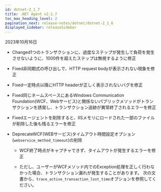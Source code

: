 ```yaml
---
id: dotnet-2_1_7
title: .NET Agent v2.1.7
toc_max_heading_level: 2
pagination_next: release-notes/dotnet/dotnet-2_1_6
displayed_sidebar: releaseSidebar
---
```


2023年10月16日

- <Status>Changed</Status>1つのトランザクションに、過度なステップが発生して負荷を発生させないように、1000件を超えたステップは無視するように修正

- <Status>Fixed</Status>非同期式の呼び出しで、HTTP request bodyが表示されない現象を修正

- <Status>Fixed</Status>一定時点以降にHTTP headerが正しく表示されないバグを修正

- <Status>Fixed</Status>同じネームスペースにあるWindows Communication Foundation(WCF、Webサービス)と関係ないパブリックメソッドがトランザクションを誘発し、トランザクション追跡が異常終了されるエラーを修正

- <Status>Fixed</Status>エージェントを削除すると、IISメモリにロードされた一部のファイルが削除した後も残るエラーを修正

- <Status>Deprecate</Status>WCF(WEBサービス)タイムアウト時間設定オプション(<code>webservice_method_timeout</code>)の削除

  - WCF終了時点がキャプチャできず、タイムアウトが発生するエラーを修正

  - ただし、ユーザーがWCFメソッド内でのException処理を正しく行わなかった場合、トランザクション漏れが発生することがあります。 <Link to='../../dotnet/agent-transaction'>次の文書</Link>から、`trace_active_transaction_lost_time`オプションを参照してください。
